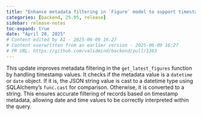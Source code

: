 ```yaml
---
title: "Enhance metadata filtering in `Figure` model to support timestamp values (#1393)"
categories: [backend, 25.05, release]
sidebar: release-notes
toc-expand: true
date: "April 28, 2025"
# Content edited by AI - 2025-06-09 16:27
# Content overwritten from an earlier version - 2025-06-09 16:27
# PR URL: https://github.com/validmind/backend/pull/1393
---
```


This update improves metadata filtering in the `get_latest_figures` function by handling timestamp values. It checks if the metadata value is a `datetime` or `date` object. If it is, the JSON string value is cast to a datetime type using SQLAlchemy's `func.cast` for comparison. Otherwise, it is converted to a string. This ensures accurate filtering of records based on timestamp metadata, allowing date and time values to be correctly interpreted within the query.

<!--- VALIDATION SUMMARY
Content Type: title
Validation Status: CHECK
Attempts: 7
Last Validation: 2025-06-09 16:16:47
Result: The edited content improves clarity and precision by enclosing "Figure" in backticks, indicating it is likely a class or model name in a programming context. Additionally, the word "handle" is replaced with "support," which is more specific and appropriate in this context. Overall, the edit enhances...
Failure Patterns: {'meaning': 4}
Reedit Available: Yes
Reedit Message: The edited content improves clarity and precision by enclosing "Figure" in backticks, indicating it is likely a class or model name in a programming context. Additionally, the word "handle" is replace...
--->
